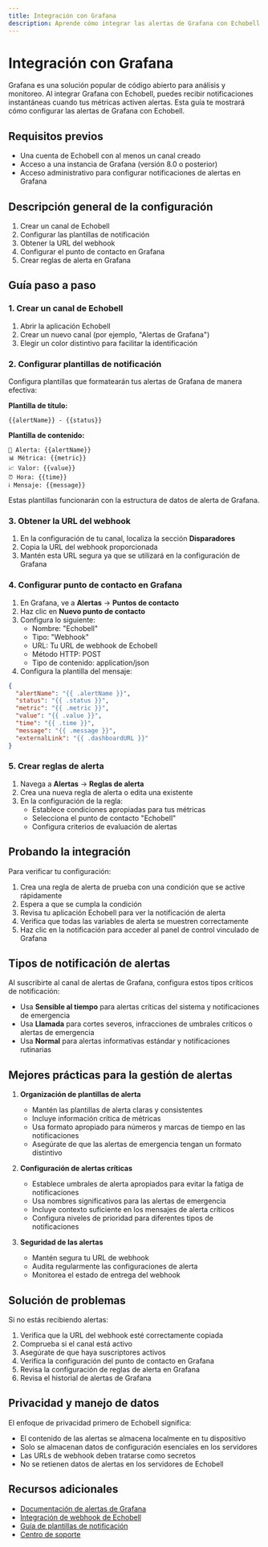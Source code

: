 ```yaml
---
title: Integración con Grafana
description: Aprende cómo integrar las alertas de Grafana con Echobell para recibir notificaciones instantáneas
---
```


# Integración con Grafana

Grafana es una solución popular de código abierto para análisis y monitoreo. Al integrar Grafana con Echobell, puedes recibir notificaciones instantáneas cuando tus métricas activen alertas. Esta guía te mostrará cómo configurar las alertas de Grafana con Echobell.

## Requisitos previos

- Una cuenta de Echobell con al menos un canal creado
- Acceso a una instancia de Grafana (versión 8.0 o posterior)
- Acceso administrativo para configurar notificaciones de alertas en Grafana

## Descripción general de la configuración

1. Crear un canal de Echobell
2. Configurar las plantillas de notificación
3. Obtener la URL del webhook
4. Configurar el punto de contacto en Grafana
5. Crear reglas de alerta en Grafana

## Guía paso a paso

### 1. Crear un canal de Echobell

1. Abrir la aplicación Echobell
2. Crear un nuevo canal (por ejemplo, "Alertas de Grafana")
3. Elegir un color distintivo para facilitar la identificación

### 2. Configurar plantillas de notificación

Configura plantillas que formatearán tus alertas de Grafana de manera efectiva:

**Plantilla de título:**

```
{{alertName}} - {{status}}
```

**Plantilla de contenido:**

```
🔔 Alerta: {{alertName}}
📊 Métrica: {{metric}}
📈 Valor: {{value}}
⏰ Hora: {{time}}
ℹ️ Mensaje: {{message}}
```

Estas plantillas funcionarán con la estructura de datos de alerta de Grafana.

### 3. Obtener la URL del webhook

1. En la configuración de tu canal, localiza la sección **Disparadores**
2. Copia la URL del webhook proporcionada
3. Mantén esta URL segura ya que se utilizará en la configuración de Grafana

### 4. Configurar punto de contacto en Grafana

1. En Grafana, ve a **Alertas** → **Puntos de contacto**
2. Haz clic en **Nuevo punto de contacto**
3. Configura lo siguiente:
   - Nombre: "Echobell"
   - Tipo: "Webhook"
   - URL: Tu URL de webhook de Echobell
   - Método HTTP: POST
   - Tipo de contenido: application/json
4. Configura la plantilla del mensaje:

```json
{
  "alertName": "{{ .alertName }}",
  "status": "{{ .status }}",
  "metric": "{{ .metric }}",
  "value": "{{ .value }}",
  "time": "{{ .time }}",
  "message": "{{ .message }}",
  "externalLink": "{{ .dashboardURL }}"
}
```

### 5. Crear reglas de alerta

1. Navega a **Alertas** → **Reglas de alerta**
2. Crea una nueva regla de alerta o edita una existente
3. En la configuración de la regla:
   - Establece condiciones apropiadas para tus métricas
   - Selecciona el punto de contacto "Echobell"
   - Configura criterios de evaluación de alertas

## Probando la integración

Para verificar tu configuración:

1. Crea una regla de alerta de prueba con una condición que se active rápidamente
2. Espera a que se cumpla la condición
3. Revisa tu aplicación Echobell para ver la notificación de alerta
4. Verifica que todas las variables de alerta se muestren correctamente
5. Haz clic en la notificación para acceder al panel de control vinculado de Grafana

## Tipos de notificación de alertas

Al suscribirte al canal de alertas de Grafana, configura estos tipos críticos de notificación:

- Usa **Sensible al tiempo** para alertas críticas del sistema y notificaciones de emergencia
- Usa **Llamada** para cortes severos, infracciones de umbrales críticos o alertas de emergencia
- Usa **Normal** para alertas informativas estándar y notificaciones rutinarias

## Mejores prácticas para la gestión de alertas

1. **Organización de plantillas de alerta**

   - Mantén las plantillas de alerta claras y consistentes
   - Incluye información crítica de métricas
   - Usa formato apropiado para números y marcas de tiempo en las notificaciones
   - Asegúrate de que las alertas de emergencia tengan un formato distintivo

2. **Configuración de alertas críticas**

   - Establece umbrales de alerta apropiados para evitar la fatiga de notificaciones
   - Usa nombres significativos para las alertas de emergencia
   - Incluye contexto suficiente en los mensajes de alerta críticos
   - Configura niveles de prioridad para diferentes tipos de notificaciones

3. **Seguridad de las alertas**

   - Mantén segura tu URL de webhook
   - Audita regularmente las configuraciones de alerta
   - Monitorea el estado de entrega del webhook

## Solución de problemas

Si no estás recibiendo alertas:

1. Verifica que la URL del webhook esté correctamente copiada
2. Comprueba si el canal está activo
3. Asegúrate de que haya suscriptores activos
4. Verifica la configuración del punto de contacto en Grafana
5. Revisa la configuración de reglas de alerta en Grafana
6. Revisa el historial de alertas de Grafana

## Privacidad y manejo de datos

El enfoque de privacidad primero de Echobell significa:

- El contenido de las alertas se almacena localmente en tu dispositivo
- Solo se almacenan datos de configuración esenciales en los servidores
- Las URLs de webhook deben tratarse como secretos
- No se retienen datos de alertas en los servidores de Echobell

## Recursos adicionales

- [Documentación de alertas de Grafana](https://grafana.com/docs/grafana/latest/alerting/)
- [Integración de webhook de Echobell](/es/docs/webhook)
- [Guía de plantillas de notificación](/es/docs/notification)
- [Centro de soporte](/es/docs/support)
